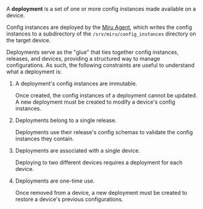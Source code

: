A **deployment** is a set of one or more config instances made available on a device.

Config instances are deployed by the [Miru Agent](/docs/home/agent/intro), which writes the config instances to a subdirectory of the `/srv/miru/config_instances` directory on the target device.

Deployments serve as the "glue" that ties together config instances, releases, and devices, providing a structured way to manage configurations. As such, the following constraints are useful to understand what a deployment is:

1. A deployment's config instances are immutable.

   Once created, the config instances of a deployment cannot be updated. A new deployment must be created to modify a device's config instances.
1. Deployments belong to a single release.

   Deployments use their release's config schemas to validate the config instances they contain.
1. Deployments are associated with a single device.

   Deploying to two different devices requires a deployment for each device.
1. Deployments are one-time use.

   Once removed from a device, a new deployment must be created to restore a device's previous configurations.